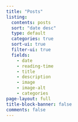 ```yaml
---
title: "Posts"
listing:
  contents: posts
  sort: "date desc"
  type: default
  categories: true
  sort-ui: true
  filter-ui: true
  fields:
    - date
    - reading-time
    - title
    - description
    - image
    - image-alt
    - categories
page-layout: full
title-block-banner: false
comments: false
---
```

